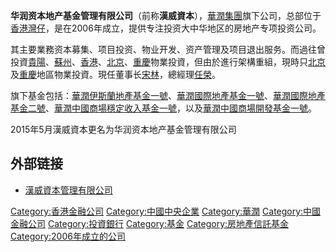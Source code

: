 '''华润资本地产基金管理有限公司'''（前称'''漢威資本'''），[[華潤集團|華潤集團]]旗下公司，总部位于[[香港|香港]][[灣仔|灣仔]]，是在2006年成立，提供专注投资大中华地区的房地产专项投资公司。

其主要業務资本募集、项目投资、物业开发、资产管理及项目退出服务。而過往曾投資[[貴陽|貴陽]]、[[蘇州|蘇州]]、[[香港|香港]]、[[北京|北京]]、[[重慶|重慶]]物業投資，但由於進行架構重組，現時只[[北京|北京]]及[[重慶|重慶]]地區物業投資。現任董事长[[宋林|宋林]]，總經理[[任榮|任榮]]。

旗下基金包括：[[華潤伊斯蘭地產基金一號|華潤伊斯蘭地產基金一號]]、[[華潤國際地產基金一號|華潤國際地產基金一號]]、[[華潤國際地產基金二號|華潤國際地產基金二號]]、[[華潤中國商場穩定收入基金一號|華潤中國商場穩定收入基金一號]]，以及[[華潤中國商場開發基金一號|華潤中國商場開發基金一號]]。

2015年5月漢威資本更名为华润资本地产基金管理有限公司

== 外部链接 ==
* [https://web.archive.org/web/20170518043829/http://www.harvestcapital.com.hk/ 漢威資本管理有限公司]

[[Category:香港金融公司|Category:香港金融公司]]
[[Category:中國中央企業|Category:中國中央企業]]
[[Category:華潤|Category:華潤]]
[[Category:中國金融公司|Category:中國金融公司]]
[[Category:投資銀行|Category:投資銀行]]
[[Category:基金|Category:基金]]
[[Category:房地產信託基金|Category:房地產信託基金]]
[[Category:2006年成立的公司|Category:2006年成立的公司]]